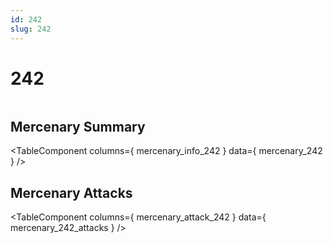 ```yaml
---
id: 242
slug: 242
---
```



# 242

<div style = {{ display: "flex" }}>
    <Image img={require('@site/static/img/mercenaries/illust/thum_char_view_n_242.jpg')}/>
    
</div>

## Mercenary Summary

<TableComponent
  columns={ mercenary_info_242 }
  data={ mercenary_242 }
/>

## Mercenary Attacks

<TableComponent
  columns={ mercenary_attack_242 }
  data={ mercenary_242_attacks }
/>